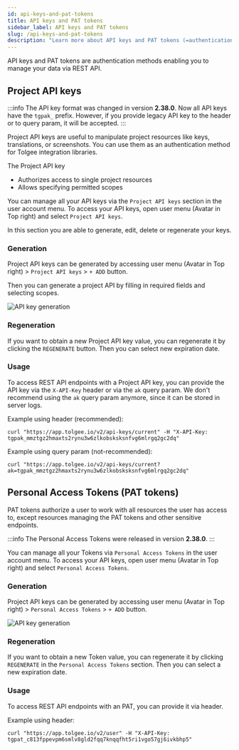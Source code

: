 ```yaml
---
id: api-keys-and-pat-tokens
title: API keys and PAT tokens
sidebar_label: API keys and PAT tokens
slug: /api-keys-and-pat-tokens
description: "Learn more about API keys and PAT tokens (=authentication methods enabling you to manage your data via REST API.)"
---
```


API keys and PAT tokens are authentication methods enabling you to manage your data via REST API.

## Project API keys
:::info
The API key format was changed in version **2.38.0**. Now all API keys have the `tgpak_` prefix. However, if you provide
legacy API key to the header or to query param, it will be accepted.
:::


Project API keys are useful to manipulate project resources like keys, translations, or screenshots. You can use them as
an authentication method for Tolgee integration libraries.

The Project API key
 - Authorizes access to single project resources
 - Allows specifying permitted scopes

You can manage all your API keys via the `Project API keys` section in the user account menu.
To access your API keys, open user menu (Avatar in Top right) and select `Project API keys`.

In this section you are able to generate, edit, delete or regenerate your keys.

### Generation

Project API keys can be generated by accessing user menu (Avatar in Top right) > `Project API keys` > `+ ADD` button.

Then you can generate a project API by filling in required fields and selecting scopes.

![API key generation](/img/docs/platform/project_api_key_generation.webp)

### Regeneration
If you want to obtain a new Project API key value, you can regenerate it by clicking the `REGENERATE` button. Then you can select new
expiration date.

### Usage

To access REST API endpoints with a Project API key, you can provide the API key via the `X-API-Key` header or via the `ak` query param.
We don't recommend using the `ak` query param anymore, since it can be stored in server logs.

Example using header (recommended):
```
curl "https://app.tolgee.io/v2/api-keys/current" -H "X-API-Key: tgpak_mmztgz2hmaxts2rynu3w6zlkobsksksnfvg6mlrgq2gc2dq"
```

Example using query param (not-recommended):
```
curl "https://app.tolgee.io/v2/api-keys/current?ak=tgpak_mmztgz2hmaxts2rynu3w6zlkobsksksnfvg6mlrgq2gc2dq"
```

## Personal Access Tokens (PAT tokens)
PAT tokens authorize a user to work with all resources the user has access to, except resources managing the PAT tokens and
other sensitive endpoints.

:::info
The Personal Access Tokens were released in version **2.38.0**.
:::


You can manage all your Tokens via `Personal Access Tokens` in the user account menu.
To access your API keys, open user menu (Avatar in Top right) and select `Personal Access Tokens`.

### Generation
Project API keys can be generated by accessing user menu (Avatar in Top right) > `Personal Access Tokens` > `+ ADD` button.

![API key generation](/img/docs/platform/project_pat_generation.webp)


### Regeneration
If you want to obtain a new Token value, you can regenerate it by clicking `REGENERATE` in the `Personal Access Tokens` section.
Then you can select a new expiration date.

### Usage

To access REST API endpoints with an PAT, you can provide it via header.

Example using header:
```
curl "https://app.tolgee.io/v2/user" -H "X-API-Key: tgpat_c813fppevpm6smlv8gld2fqq7knqqfht5ri1vgo57gj6ivkbhp5"
```

